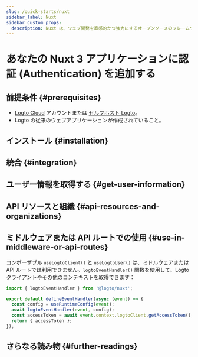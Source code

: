 ```yaml
---
slug: /quick-starts/nuxt
sidebar_label: Nuxt
sidebar_custom_props:
  description: Nuxt は、ウェブ開発を直感的かつ強力にするオープンソースのフレームワークです。
---
```




# あなたの Nuxt 3 アプリケーションに認証 (Authentication) を追加する

<GuideTip />

## 前提条件 \{#prerequisites}

- [Logto Cloud](https://cloud.logto.io) アカウントまたは [セルフホスト Logto](/introduction/set-up-logto-oss)。
- Logto の従来のウェブアプリケーションが作成されていること。

## インストール \{#installation}

<Installation />

## 統合 \{#integration}

<Integration />

## ユーザー情報を取得する \{#get-user-information}

<GetUserInformation />

## API リソースと組織 \{#api-resources-and-organizations}

<ApiResources />

## ミドルウェアまたは API ルートでの使用 \{#use-in-middleware-or-api-routes}

コンポーザブル `useLogtoClient()` と `useLogtoUser()` は、ミドルウェアまたは API ルートでは利用できません。`logtoEventHandler()` 関数を使用して、Logto クライアントやその他のコンテキストを取得できます：

```ts title="api/auth/get-access-token.ts"
import { logtoEventHandler } from '@logto/nuxt';

export default defineEventHandler(async (event) => {
  const config = useRuntimeConfig(event);
  await logtoEventHandler(event, config);
  const accessToken = await event.context.logtoClient.getAccessToken();
  return { accessToken };
});
```

## さらなる読み物 \{#further-readings}

<FurtherReadings />
